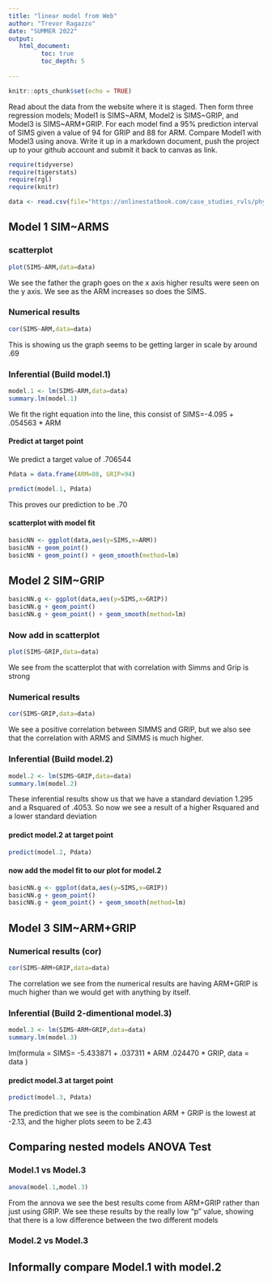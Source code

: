 ```yaml
---
title: "linear model from Web"
author: "Trevor Ragazzo"
date: "SUMMER 2022"
output:
   html_document:
         toc: true
         toc_depth: 5
        
---
```


```r
knitr::opts_chunk$set(echo = TRUE)
```

Read about the data from the website where it is staged.  Then form three regression models; Model1 is SIMS~ARM, Model2 is SIMS~GRIP, and Model3 is SIMS~ARM+GRIP. For each model find a 95% prediction interval of SIMS given a value of 94  for GRIP and 88 for ARM. Compare Model1 with Model3 using anova. Write it up in a markdown document, push the project up to your github account and submit it back to canvas as link. 

 


```r
require(tidyverse)
require(tigerstats)
require(rgl)
require(knitr)

```

```r
data <- read.csv(file="https://onlinestatbook.com/case_studies_rvls/physical_strength/data.txt",sep="",header=TRUE)  

```

## Model 1 SIM~ARMS

### scatterplot

```r
plot(SIMS~ARM,data=data)
```

We see the father the graph goes on the x axis higher results were seen on the y axis. We see as the ARM increases so does the SIMS.


### Numerical results

```r
cor(SIMS~ARM,data=data)
```

This is showing us the graph seems to be getting larger in scale by around .69

### Inferential  (Build model.1)

```r
model.1 <- lm(SIMS~ARM,data=data)
summary.lm(model.1)
```

We fit the right equation into the line, this consist of SIMS=-4.095 + .054563 * ARM


#### Predict at target point

We predict a target value of .706544

```r
Pdata = data.frame(ARM=88, GRIP=94)
```

```r
predict(model.1, Pdata)
```
This proves our prediction to be .70

#### scatterplot with model fit
  

```r
basicNN <- ggplot(data,aes(y=SIMS,x=ARM))
basicNN + geom_point()
basicNN + geom_point() + geom_smooth(method=lm)
```


## Model 2 SIM~GRIP

```r
basicNN.g <- ggplot(data,aes(y=SIMS,x=GRIP))
basicNN.g + geom_point()
basicNN.g + geom_point() + geom_smooth(method=lm)
```


### Now add in scatterplot

```r
plot(SIMS~GRIP,data=data)
```

We see from the scatterplot that with correlation with Simms and Grip is strong


### Numerical results 

```r
cor(SIMS~GRIP,data=data)
```

We see a positive correlation between SIMMS and GRIP, but we also see that the correlation with ARMS and SIMMS is much higher.


### Inferential  (Build model.2)
  
```r
model.2 <- lm(SIMS~GRIP,data=data)
summary.lm(model.2)
```

These inferential results show us that we have a standard deviation 1.295 and a Rsquared of .4053. So now we see a result of a higher Rsquared and a lower standard deviation 

#### predict model.2 at target point

```r
predict(model.2, Pdata)
```


#### now add the model fit to our plot for model.2
  
```r
basicNN.g <- ggplot(data,aes(y=SIMS,x=GRIP))
basicNN.g + geom_point()
basicNN.g + geom_point() + geom_smooth(method=lm)
```

## Model 3 SIM~ARM+GRIP

### Numerical results (cor)

```r
cor(SIMS~ARM+GRIP,data=data)
```
  
  The correlation we see from the numerical results are having ARM+GRIP is much higher than we would get with anything by itself.
  
### Inferential  (Build 2-dimentional model.3)

```r
model.3 <- lm(SIMS~ARM+GRIP,data=data)
summary.lm(model.3)
```

lm(formula = SIMS= -5.433871 + .037311 * ARM .024470 * GRIP, data = data )


#### predict model.3 at target point
  
```r
predict(model.3, Pdata)
```

The prediction that we see is the combination ARM + GRIP is the lowest at -2.13, and the higher plots seem to be 2.43 

## Comparing nested models ANOVA Test



### Model.1 vs Model.3

```r
anova(model.1,model.3)
```
From the annova we see the best results come from ARM+GRIP rather than just using GRIP. We see these results by the really low "p" value, showing that there is a low difference between the two different models

### Model.2 vs Model.3



## Informally compare Model.1 with model.2




